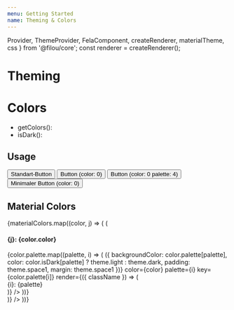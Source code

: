 ```yaml
---
menu: Getting Started
name: Theming & Colors
---
```


  Provider,
  ThemeProvider,
  FelaComponent,
  createRenderer,
  materialTheme,
  css
} from '@filou/core';
const renderer = createRenderer();

# Theming

# Colors

- getColors():
- isDark():

## Usage

<Playground>
  <Provider renderer={renderer}>
    <ThemeProvider theme={materialTheme()}>
      <div
        className={css({ display: 'flex', justifyContent: 'space-between' })}
      >
        <Button>Standart-Button</Button>
        <Button color={0}>Button (color: 0)</Button>
        <Button color={0} palette={4}>
          Button (color: 0 palette: 4)
        </Button>
        <Button color={0} minimal>
          Minimaler Button (color: 0)
        </Button>
      </div>
    </ThemeProvider>
  </Provider>
</Playground>

## Material Colors

<Playground>
  <Provider renderer={renderer}>
    <FelaComponent style={{ display: 'flex', flexWrap: 'wrap' }}>
      {materialColors.map((color, j) => (
        <FelaComponent
          style={{
            color: color.palette[7],
            textAlign: 'center',
            display: 'flex',
            flexDirection: 'column',
            flexGrow: 1,
            flexBasis: '20%'
          }}
          color={color}
          key={color.palette[7]}
          render={({ className }) => (
            <div className={className}>
              <h4>
                {j}: {color.color}
              </h4>
              {color.palette.map((palette, i) => (
                <FelaComponent
                  rule={({ theme, color, palette }) => ({
                    backgroundColor: color.palette[palette],
                    color: color.isDark[palette] ? theme.light : theme.dark,
                    padding: theme.space1,
                    margin: theme.space1
                  })}
                  color={color}
                  palette={i}
                  key={color.palette[i]}
                  render={({ className }) => (
                    <div className={className}>
                      {i}: {palette}
                    </div>
                  )}
                />
              ))}
            </div>
          )}
        />
      ))}
    </FelaComponent>
  </Provider>
</Playground>
